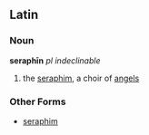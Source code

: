 ==Latin==
===Noun===
'''seraphīn''' ''pl'' ''indeclinable''

#the [[seraph]]im, a choir of [[angel]]s
===Other Forms===
*[[seraphim]]